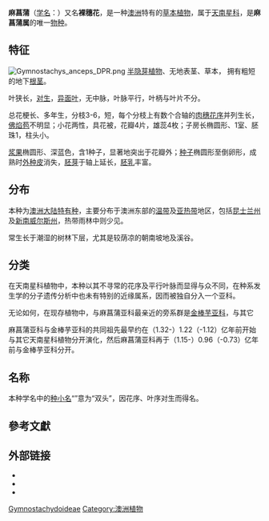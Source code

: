{{Speciesbox
| image = Gymnostachys_anceps.jpg
| image_caption = 花序
| status = NE
| status_system = IUCN3.1
| status_ref ={{r|IUCN}}
| display_parents=2
| grandparent_authority =[[Bogner|Bogner]] & [[Nicolson|Nicolson]], 1991{{r|ipni}}
| parent_authority =[[R.Br.|R.Br.]], 1810
| taxon = Gymnostachys anceps
| authority =R.Br., 1810
| synonyms_ref ={{r|theplantlist}}
| synonyms =
*''Gymnostachys gigantea'' <small>[[Domin|Domin]], 1915</small>
*''Pothos anceps'' <small>(R.Br.) [[Spreng.|Spreng.]] ex [[Schult.|Schult.]], 1827</small>
}}
'''麻菖蒲'''（[[学名|学名]]：''{{lang|la|Gymnostachys anceps}}''）又名'''裸穗花'''，是一种[[澳洲|澳洲]]特有的[[草本植物|草本植物]]，属于[[天南星科|天南星科]]，是'''麻菖蒲属'''的唯一[[物种|物种]]。

==特征==
[[File:Gymnostachys_anceps_DPR.png|thumb]]
[[半隐芽植物|半隐芽植物]]、无地表茎、草本， 拥有粗短的地下[[根茎|根茎]]{{r|CATE}}。

叶狭长，[[叶#对生|对生]]，[[异面叶|异面叶]]，无中脉，叶脉平行，叶柄与叶片不分。

总花梗长、多年生，分枝3-6，短，每个分枝上有数个合轴的[[肉穗花序|肉穗花序]]并列生长，[[苞片|佛焰苞]]不明显；小花两性，具花被，花瓣4片，雄蕊4枚；子房长椭圆形、1室、胚珠1，柱头小。

[[浆果|浆果]]椭圆形、深蓝色，含1种子，显著地突出于花瓣外；[[种子|种子]]椭圆形至倒卵形，成熟时[[外种皮|外种皮]]消失，[[胚芽|胚芽]]于轴上延长，[[胚乳|胚乳]]丰富。

==分布==
本种为[[澳洲大陆|澳洲大陆]][[特有种|特有种]]，主要分布于澳洲东部的[[温带|温带]]及[[亚热带|亚热带]]地区，包括[[昆士兰州|昆士兰州]]及[[新南威尔斯州|新南威尔斯州]]，热带雨林中则少见{{r|kew}}。

常生长于潮湿的树林下层，尤其是较荫凉的朝南坡地及溪谷{{r|CATE}}。

==分类==
在天南星科植物中，本种以其不寻常的花序及平行叶脉而显得与众不同，在种系发生学的分子遗传分析中也未有特别的近缘属系，因而被独自分入一个亚科。

无论如何，在现存植物中，与麻菖蒲亚科最亲近的旁系群是[[金棒芋亚科|金棒芋亚科]]，与其它{{天南星科支序分类法}}

麻菖蒲亚科与金棒芋亚科的共同祖先最早约在（1.32-）1.22（-1.12）亿年前开始与其它天南星科植物分开演化，然后麻菖蒲亚科再于（1.15-）0.96（-0.73）亿年前与金棒芋亚科分开{{r|APWeb Araceae}}。

==名称==
本种学名中的[[种小名|种小名]]“''{{lang|la|anceps}}''”意为“双头”，因花序、叶序对生而得名。

==參考文獻==
{{reflist|refs=
<ref name="theplantlist">[http://www.theplantlist.org/tpl1.1/record/kew-93887 ''Gymnostachys anceps'' R.Br.]. In: ''The Plant List'' (2013). Version 1.1. Published on the Internet; http://www.theplantlist.org/ [2015-3-20]. </ref>
<ref name="IUCN">[[The_IUCN_Red_List_of_Threatened_Species|The IUCN Red List of Threatened Species]]. Version 2014.3. <[http://www.iucnredlist.org www.iucnredlist.org]>. Downloaded on 20 March 2015.</ref>
<ref name="kew">[http://apps.kew.org/wcsp/namedetail.do?name_id=93887 ''Gymnostachys anceps'' R.Br.]. In: Govaerts, R. (2015). ''World Checklist of Araceae''. Facilitated by the Royal Botanic Gardens, Kew. Published on the Internet; http://apps.kew.org/wcsp/ Retrieved 2015-3-20.</ref>
<ref name="CATE">eMonocot Team Araceae. ''CATE Araceae'' http://araceae.e-monocot.org/taxonomy/term/8071/descriptions {{Wayback|url=http://araceae.e-monocot.org/taxonomy/term/8071/descriptions |date=20160305104147 }} (accessed 20 March 2015)</ref>
<ref name="ipni">{{cite web |title=Gymnostachydoideae Bogner & Nicolson |url=https://www.ipni.org/n/956709-1 |website=''International Plant Names Index'' |publisher=Kew Science |accessdate=2019-09-08}}</ref>
}}

==外部链接==
{{commonscat|Gymnostachys anceps}}
{{commonscat|Gymnostachys|麻菖蒲属}}
{{commonscat|Gymnostachydoideae|麻菖蒲亚科}}
*{{wikispecies-inline|Gymnostachys anceps}}
*{{wikispecies-inline|Gymnostachys|麻菖蒲属}}
*{{wikispecies-inline|Gymnostachydoideae|麻菖蒲亚科}}

{{taxonbar|from2=Q5625098|from3=Q21446103}}

[[Category:天南星科|Gymnostachydoideae]]
[[Category:澳洲植物|Category:澳洲植物]]
